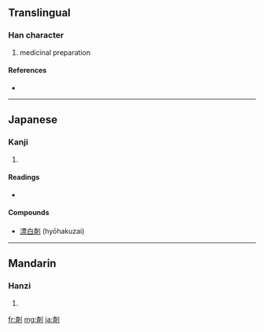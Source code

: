 {{also|劑}}
==Translingual==

===Han character===
{{Han char|rn=18|rad=刀|as=08|sn=10|four=|canj=X卜中中弓 (XYLLN), 卜中中弓 (YLLN)|ids=⿰[[斉]][[刂]]}}

# medicinal preparation

====References====
* {{Han ref|kx=0141.411|dkj=02076|dj=0321.140|hdz=10345.121|uh=5264|ud=21092}}

----

==Japanese==

===Kanji===
{{ja-kanji|grade=c|rs=刀08}}

# {{defn|Japanese}}

====Readings====
* {{ja-readings|on=[[ざい]] (zai), [[すい]] (sui)|kun=[[そろえる]] (soroeru), [[まぜる]] (mazeru)}}

====Compounds====
* [[漂白剤]] (hyōhakuzai)

----

==Mandarin==

===Hanzi===
{{cmn-hanzi|pin=[[jì]] ([[ji4]])|wg=chi<sup>4</sup>}}

# {{defn|Mandarin|sort=刀08}}

[[fr:剤]]
[[mg:剤]]
[[ja:剤]]